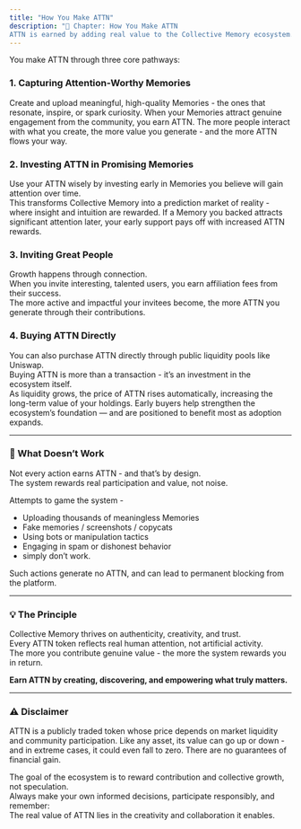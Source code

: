 ```yaml
---
title: "How You Make ATTN"
description: "📸 Chapter: How You Make ATTN
ATTN is earned by adding real value to the Collective Memory ecosystem. Every action that captures authentic attention strengthens the network - and rewards you for it."
---
```


You make ATTN through three core pathways:

### **1. Capturing Attention-Worthy Memories**

Create and upload meaningful, high-quality Memories - the ones that resonate, inspire, or spark curiosity. When your Memories attract genuine engagement from the community, you earn ATTN. The more people interact with what you create, the more value you generate - and the more ATTN flows your way.

### **2. Investing ATTN in Promising Memories**

Use your ATTN wisely by investing early in Memories you believe will gain attention over time.\
This transforms Collective Memory into a prediction market of reality - where insight and intuition are rewarded. If a Memory you backed attracts significant attention later, your early support pays off with increased ATTN rewards.

### **3. Inviting Great People**

Growth happens through connection.\
When you invite interesting, talented users, you earn affiliation fees from their success.\
The more active and impactful your invitees become, the more ATTN you generate through their contributions.

### **4. Buying ATTN Directly**

You can also purchase ATTN directly through public liquidity pools like Uniswap.\
Buying ATTN is more than a transaction - it’s an investment in the ecosystem itself.\
As liquidity grows, the price of ATTN rises automatically, increasing the long-term value of your holdings. Early buyers help strengthen the ecosystem’s foundation — and are positioned to benefit most as adoption expands.

---

### **🚫 What Doesn’t Work**

Not every action earns ATTN - and that’s by design.\
The system rewards real participation and value, not noise.

Attempts to game the system -

- Uploading thousands of meaningless Memories
- Fake memories / screenshots / copycats
- Using bots or manipulation tactics
- Engaging in spam or dishonest behavior
- simply don’t work.

Such actions generate no ATTN, and can lead to permanent blocking from the platform.

---

### **💡 The Principle**

Collective Memory thrives on authenticity, creativity, and trust.\
Every ATTN token reflects real human attention, not artificial activity.\
The more you contribute genuine value - the more the system rewards you in return.

**Earn ATTN by creating, discovering, and empowering what truly matters.**

---

### **⚠️ Disclaimer**

ATTN is a publicly traded token whose price depends on market liquidity and community participation. Like any asset, its value can go up or down - and in extreme cases, it could even fall to zero. There are no guarantees of financial gain.

The goal of the ecosystem is to reward contribution and collective growth, not speculation.\
Always make your own informed decisions, participate responsibly, and remember:\
The real value of ATTN lies in the creativity and collaboration it enables.